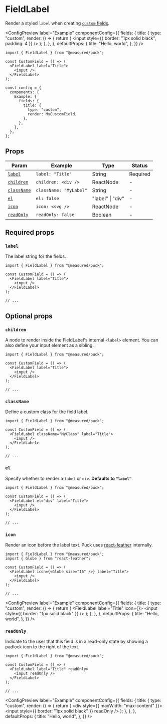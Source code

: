 
# FieldLabel

Render a styled `label` when creating [`custom` fields](/docs/api-reference/fields/custom).

<ConfigPreview
  label="Example"
  componentConfig={{
    fields: {
      title: {
        type: "custom",
        render: () => {
          return (
            <FieldLabel label="Title">
              <input style={{ border: "1px solid black", padding: 4 }} />
            </FieldLabel>
          );
        },
      },
    },
    defaultProps: {
      title: "Hello, world",
    },
  }}
/>

```tsx {1,4-6} copy
import { FieldLabel } from "@measured/puck";

const CustomField = () => (
  <FieldLabel label="Title">
    <input />
  </FieldLabel>
);

const config = {
  components: {
    Example: {
      fields: {
        title: {
          type: "custom",
          render: MyCustomField,
        },
      },
    },
  },
};
```

## Props

| Param                     | Example                | Type             | Status   |
| ------------------------- | ---------------------- | ---------------- | -------- |
| [`label`](#label)         | `label: "Title"`       | String           | Required |
| [`children`](#children)   | `children: <div />`    | ReactNode        | -        |
| [`className`](#classname) | `className: "MyLabel"` | String           | -        |
| [`el`](#el)               | `el: false`            | "label" \| "div" | -        |
| [`icon`](#icon)           | `icon: <svg />`        | ReactNode        | -        |
| [`readOnly`](#readonly)   | `readOnly: false`      | Boolean          | -        |

## Required props

### `label`

The label string for the fields.

```tsx /label="Title"/ copy
import { FieldLabel } from "@measured/puck";

const CustomField = () => (
  <FieldLabel label="Title">
    <input />
  </FieldLabel>
);

// ...
```

## Optional props

### `children`

A node to render inside the FieldLabel's internal `<label>` element. You can also define your input element as a sibling.

```tsx {5} copy
import { FieldLabel } from "@measured/puck";

const CustomField = () => (
  <FieldLabel label="Title">
    <input />
  </FieldLabel>
);

// ...
```

### `className`

Define a custom class for the field label.

```tsx /className="MyClass"/ copy
import { FieldLabel } from "@measured/puck";

const CustomField = () => (
  <FieldLabel className="MyClass" label="Title">
    <input />
  </FieldLabel>
);

// ...
```

### `el`

Specify whether to render a `label` or `div`. **Defaults to `"label"`**.

```tsx /el="div"/ copy
import { FieldLabel } from "@measured/puck";

const CustomField = () => (
  <FieldLabel el="div" label="Title">
    <input />
  </FieldLabel>
);

// ...
```

### `icon`

Render an icon before the label text. Puck uses [react-feather](https://github.com/feathericons/react-feather) internally.

```tsx /icon={<Globe size="16" />}/ copy
import { FieldLabel } from "@measured/puck";
import { Globe } from "react-feather";

const CustomField = () => (
  <FieldLabel icon={<Globe size="16" />} label="Title">
    <input />
  </FieldLabel>
);

// ...
```

<ConfigPreview
  label="Example"
  componentConfig={{
    fields: {
      title: {
        type: "custom",
        render: () => {
          return (
            <FieldLabel label="Title" icon={<Globe size="16" />}>
              <input style={{ border: "1px solid black" }} />
            </FieldLabel>
          );
        },
      },
    },
    defaultProps: {
      title: "Hello, world",
    },
  }}
/>

### `readOnly`

Indicate to the user that this field is in a read-only state by showing a padlock icon to the right of the text.

```tsx /readOnly/1 copy
import { FieldLabel } from "@measured/puck";

const CustomField = () => (
  <FieldLabel label="Title" readOnly>
    <input readOnly />
  </FieldLabel>
);

// ...
```

<ConfigPreview
  label="Example"
  componentConfig={{
    fields: {
      title: {
        type: "custom",
        render: () => {
          return (
            <div style={{ maxWidth: "max-content" }}>
              <FieldLabel label="Title" readOnly>
                <input style={{ border: "1px solid black" }} readOnly />
              </FieldLabel>
            </div>
          );
        },
      },
    },
    defaultProps: {
      title: "Hello, world",
    },
  }}
/>
